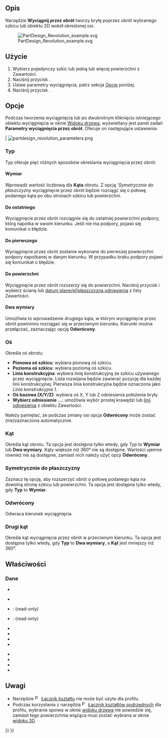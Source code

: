 <languages/>

{{Docnav/pl
|[[PartDesign_Pad/pl|Wyciągnij]]
|[[PartDesign_AdditiveLoft/pl|Uzupełnianie wyciągnięciem przez profile]]
|[[PartDesign_Workbench/pl|środowisko pracy Projekt Części]]
|IconL=PartDesign_Pad.svg
|IconR=PartDesign_AdditiveLoft.svg
|IconC=Workbench_PartDesign.svg
}}

{{GuiCommand/pl
|Name=PartDesign Revolution
|Name/pl=Projekt Części: Wyciągnij przez obrót
|MenuLocation=Projekt Części → Utwórz cechę przez dodanie → Wyciągnij przez obrót
|Workbenches=[[PartDesign_Workbench/pl|Projekt Części]]
|SeeAlso=[[PartDesign_Groove/pl|Rowek]]
}}

<span id="Description"></span>
==Opis== 

Narzędzie '''Wyciągnij przez obrót''' tworzy bryłę poprzez obrót wybranego szkicu lub obiektu 2D wokół określonej osi.

[[File:PartDesign Revolution example.svg]]

{{Caption|Powyżej: szkic ''(A)'' jest obracany o 270 stopni w kierunku przeciwnym do ruchu wskazówek zegara wokół osi ''(B)'', wynikowa bryła ''(C)'' jest pokazana po prawej stronie.}}

<span id="Usage"></span>
==Użycie==

# Wybierz pojedynczy szkic lub jedną lub więcej powierzchni z Zawartości.
# Naciśnij przycisk {{Button|[[Image:PartDesign_Revolution.svg|24px]] '''Wyciągnij przez obrót'''}}.
# Ustaw parametry wyciągnięcia, patrz sekcja [[#Opcje|Opcje]] poniżej.
# Naciśnij przycisk {{Button|OK}}.

<span id="Options"></span>
==Opcje== 

Podczas tworzenia wyciągnięcia lub po dwukrotnym kliknięciu istniejącego obiektu wyciągnięcia w oknie [[Tree_view/pl|Widoku drzewa]], wyświetlany jest panel zadań '''Parametry wyciągnięcia przez obrót'''. Oferuje on następujące ustawienia:

| [[Image:partdesign_revolution_parameters.png|frame|left]]

<span id="Type"></span>
===Typ===

{{Version/pl|0.22}}

Typ oferuje pięć różnych sposobów określania wyciągnięcia przez obrót:

<span id="Dimension"></span>
====Wymiar====

Wprowadź wartość liczbową dla '''Kąta''' obrotu. Z opcją '''Symetrycznie do płaszczyzny'' wyciągnięcie przez obrót będzie rozciągć się o połowę podanego kąta po obu stronach szkicu lub powierzchni.

<span id="To_last"></span>
====Do ostatniego====

Wyciągnięcie przez obrót rozciągnie się do ostatniej powierzchni podpory, którą napotka w swoim kierunku. Jeśli nie ma podpory, pojawi się komunikat o błędzie.

<span id="To_first"></span>
====Do pierwszego====

Wyciągnięcie przez obrót zostanie wykonane do pierwszej powierzchni podpory napotkanej w danym kierunku. 
W przypadku braku podpory pojawi się komunikat o błędzie.

<span id="Up_to_face"></span>
====Do powierzchni====

Wyciągnięcie przez obrót rozszerzy się do powierzchni. Naciśnij przycisk {{Button|Ściana}} i wybierz ścianę lub [[PartDesign_Plane|datum plane/pl|płaszczyzna odniesienia]] z listy Zawartości.

<span id="Two_dimensions"></span>
====Dwa wymiary====

Umożliwia to wprowadzenie drugiego kąta, w którym wyciągnięcie przez obrót powininno rozciągać się w przeciwnym kierunku. Kierunki można przełączać, zaznaczając opcję '''Odwrócony'''.

<span id="Axis"></span>
===Oś===

Określa oś obrotu:

* '''Pionowa oś szkicu''': wybiera pionową oś szkicu.
* '''Pozioma oś szkicu''': wybiera poziomą oś szkicu.
* '''Linia konstrukcyjna''': wybiera linię konstrukcyjną ze szkicu używanego przez wyciągnięcie. Lista rozwijana będzie zawierać pozycję dla każdej linii konstrukcyjnej. Pierwsza linia konstrukcyjna będzie oznaczona jako ''Linia konstrukcyjna 1''.
* '''Oś bazowa (X/Y/Z)''': wybiera oś X, Y lub Z odniesienia położenia bryły.
* '''Wybierz odniesienie ...''': umożliwia wybór prostej krawędzi lub  [[PartDesign_Line/pl|linii odniesienia]] z obiektu Zawartości.

Należy pamiętać, że podczas zmiany osi opcja '''Odwrócony''' może zostać ''(nie)''zaznaczona automatycznie.

<span id="Angle"></span>
===Kąt=== 

Określa kąt obrotu. Ta opcja jest dostępna tylko wtedy, gdy ''Typ'' to '''Wymiar''' lub '''Dwa wymiary'''. Kąty większe niż 360° nie są dostępne. Wartości ujemne również nie są dostępne, zamiast nich należy użyć opcji '''Odwrócony'''.

<span id="Symmetric_to_plane"></span>
===Symetrycznie do płaszczyzny===

Zaznacz tę opcję, aby rozszerzyć obrót o połowę podanego kąta na dowolną stronę szkicu lub powierzchni. Ta opcja jest dostępna tylko wtedy, gdy '''Typ''' to '''Wymiar'''.

<span id="Reversed"></span>
===Odwrócony===

Odwraca kierunek wyciągnięcia.

<span id="2nd_angle"></span>
===Drugi kąt===

{{Version/pl|1.0}}

Określa kąt wyciągnięcia przez obrót w przeciwnym kierunku. Ta opcja jest dostępna tylko wtedy, gdy '''Typ''' to '''Dwa wymiary''', a '''Kąt''' jest mniejszy niż 360°.

<span id="Properties"></span>
==Właściwości==

<span id="Data"></span>
===Dane===

{{TitleProperty|Projekt Części}}

* {{PropertyData|Ulepsz|Bool}}

{{TitleProperty|Wyciągnięcie przez obrót}}

* {{PropertyData|Typ|Enumeration}}
* {{PropertyData|Baza|Vector}}: (read-only)
* {{PropertyData|Oś|Vector}}: (read-only)
* {{PropertyData|Kąt|Angle}}
* {{PropertyData|Do powierzchni|LinkSub}}
* {{PropertyData|Kąt2|Angle}}
* {{PropertyData|Oś odniesienia|LinkSub}}

{{TitleProperty|Szkic bazowy}}

* {{PropertyData|Profil|LinkSub}}
* {{PropertyData|Płaszczyzna pośrednia|Bool}}
* {{PropertyData|Odwrócony|Bool}}
* {{PropertyData|Zezwalaj na wiele ścian|Bool}}

<span id="Notes"></span>
==Uwagi==

* Narzędzie [[File:PartDesign_ShapeBinder.svg|16px]] [[PartDesign_ShapeBinder/pl|Łącznik kształtu]] nie może być użyte dla profilu.
* Podczas korzystania z narzędzia [[File:PartDesign_SubShapeBinder.svg|16px]] [[PartDesign_SubShapeBinder/pl|Łącznik kształtów podrzędnych]] dla profilu, wybranie spoiwa w oknie [[Tree_view/pl|widoku drzewa]] nie powiedzie się, zamiast tego powierzchnia wiążąca musi zostać wybrana w oknie [[3D_view/pl|widoku 3D]].


{{Docnav/pl
|[[PartDesign_Pad/pl|Wyciągnij]]
|[[PartDesign_AdditiveLoft/pl|Uzupełnianie wyciągnięciem przez profile]]
|[[PartDesign_Workbench/pl|środowisko pracy Projekt Części]]
|IconL=PartDesign_Pad.svg
|IconR=PartDesign_AdditiveLoft.svg
|IconC=Workbench_PartDesign.svg
}}

{{PartDesign Tools navi{{#translation:}}}}
{{Userdocnavi{{#translation:}}}}